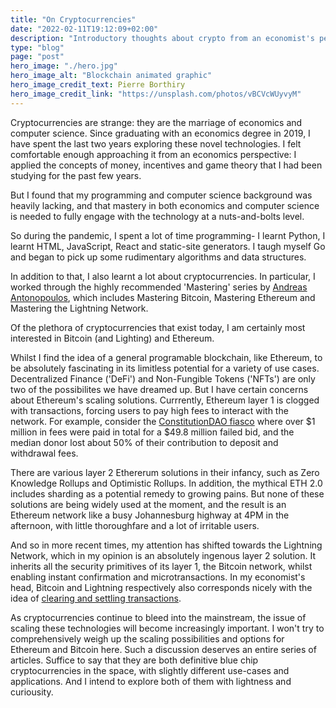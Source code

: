 ```yaml
---
title: "On Cryptocurrencies"
date: "2022-02-11T19:12:09+02:00"
description: "Introductory thoughts about crypto from an economist's perspective."
type: "blog"
page: "post"
hero_image: "./hero.jpg"
hero_image_alt: "Blockchain animated graphic"
hero_image_credit_text: Pierre Borthiry
hero_image_credit_link: "https://unsplash.com/photos/vBCVcWUyvyM"
---
```


Cryptocurrencies are strange: they are the marriage of economics and computer science.
Since graduating with an economics degree in 2019, I have spent the last two years exploring these novel technologies. I felt comfortable enough approaching it from an economics perspective: I applied the concepts of money, incentives and game theory that I had been studying for the past few years.

But I found that my programming and computer science background was heavily lacking, and that mastery in both economics and computer science is needed to fully engage with the technology at a nuts-and-bolts level.

So during the pandemic, I spent a lot of time programming- I learnt Python, I learnt HTML, JavaScript, React and static-site generators. I taugh myself Go and began to pick up some rudimentary algorithms and data structures.

In addition to that, I also learnt a lot about cryptocurrencies. In particular, I worked through the highly recommended 'Mastering' series by [Andreas Antonopoulos](https://aantonop.com/), which includes Mastering Bitcoin, Mastering Ethereum and Mastering the Lightning Network.

Of the plethora of cryptocurrencies that exist today, I am certainly most interested in Bitcoin (and Lighting) and Ethereum.

Whilst I find the idea of a general programable blockchain, like Ethereum, to be absolutely fascinating in its limitless potential for a variety of use cases. Decentralized Finance ('DeFi') and Non-Fungible Tokens ('NFTs') are only two of the possibilites we have dreamed up. But I have certain concerns about Ethereum's scaling solutions. Currrently, Ethereum layer 1 is clogged with transactions, forcing users to pay high fees to interact with the network. For example, consider the [ConstitutionDAO fiasco](https://www.theverge.com/2021/11/24/22800995/constitutiondao-refund-progress-steep-gas-fees-cryptocurrency) where over $1 million in fees were paid in total for a $49.8 million failed bid, and the median donor lost about 50% of their contribution to deposit and withdrawal fees.

There are various layer 2 Ethererum solutions in their infancy, such as Zero Knowledge Rollups and Optimistic Rollups. In addition, the mythical ETH 2.0 includes sharding as a potential remedy to growing pains. But none of these solutions are being widely used at the moment, and the result is an Ethereum network like a busy Johannesburg highway at 4PM in the afternoon, with little thoroughfare and a lot of irritable users.

And so in more recent times, my attention has shifted towards the Lightning Network, which in my opinion is an absolutely ingenous layer 2 solution. It inherits all the security primitives of its layer 1, the Bitcoin network, whilst enabling instant confirmation and microtransactions. In my economist's head, Bitcoin and Lightning respectively also corresponds nicely with the idea of [clearing and settling transactions](<https://en.wikipedia.org/wiki/Clearing_(finance)>).

As cryptocurrencies continue to bleed into the mainstream, the issue of scaling these technologies will become increasingly important. I won't try to comprehensively weigh up the scaling possibilities and options for Ethereum and Bitcoin here. Such a discussion deserves an entire series of articles. Suffice to say that they are both definitive blue chip cryptocurrencies in the space, with slightly different use-cases and applications. And I intend to explore both of them with lightness and curiousity.
